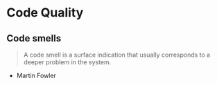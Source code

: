 # Code Quality

## Code smells

> A code smell is a surface indication that usually corresponds to a deeper problem in the system.

- Martin Fowler